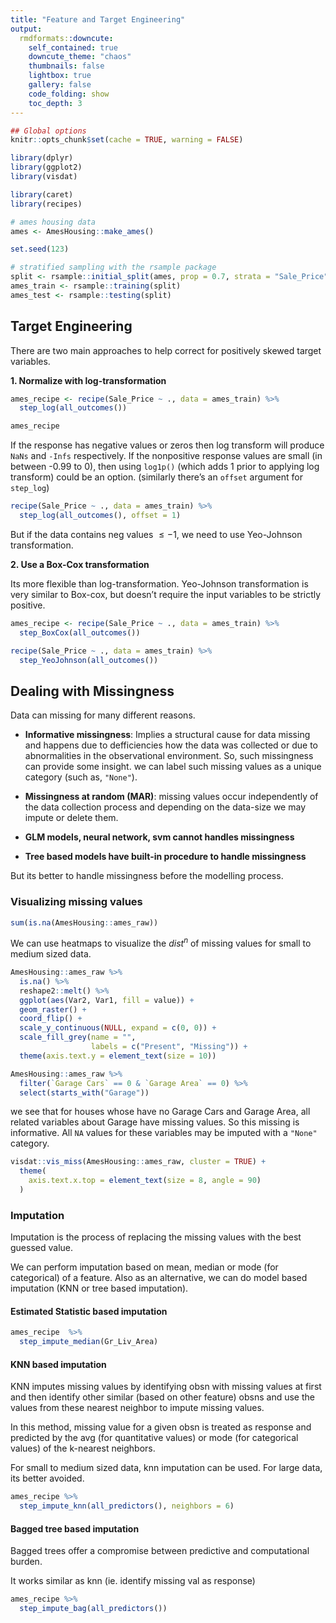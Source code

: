 ```yaml
---
title: "Feature and Target Engineering"
output:
  rmdformats::downcute:
    self_contained: true
    downcute_theme: "chaos"
    thumbnails: false
    lightbox: true
    gallery: false
    code_folding: show
    toc_depth: 3
---
```



```r
## Global options
knitr::opts_chunk$set(cache = TRUE, warning = FALSE)
```


```r

library(dplyr)
library(ggplot2)
library(visdat)

library(caret)
library(recipes)

# ames housing data
ames <- AmesHousing::make_ames()

set.seed(123)

# stratified sampling with the rsample package
split <- rsample::initial_split(ames, prop = 0.7, strata = "Sale_Price")
ames_train <- rsample::training(split)
ames_test <- rsample::testing(split)
```

## Target Engineering

There are two main approaches to help correct for positively skewed target variables.

**1. Normalize with log-transformation**

```r
ames_recipe <- recipe(Sale_Price ~ ., data = ames_train) %>% 
  step_log(all_outcomes())

ames_recipe
```

If the response has negative values or zeros then log transform will produce `NaNs` and `-Infs` respectively. If the nonpositive response values are small (in between -0.99 to 0), then using `log1p()` (which adds 1 prior to applying log transform) could be an option. (similarly there's an `offset` argument for `step_log`)

```r
recipe(Sale_Price ~ ., data = ames_train) %>% 
  step_log(all_outcomes(), offset = 1)
```

But if the data contains neg values $\le -1$, we need to use Yeo-Johnson transformation.

**2. Use a Box-Cox transformation**

Its more flexible than log-transformation. Yeo-Johnson transformation is very similar to Box-cox, but doesn't require the input variables to be strictly positive.

```r
ames_recipe <- recipe(Sale_Price ~ ., data = ames_train) %>% 
  step_BoxCox(all_outcomes())
```


```r
recipe(Sale_Price ~ ., data = ames_train) %>% 
  step_YeoJohnson(all_outcomes())
```

## Dealing with Missingness

Data can missing for many different reasons.

- **Informative missingness**: Implies a structural cause for data missing and happens due to defficiencies how the data was collected or due to abnormalities in the observational environment. So, such missingness can provide some insight. we can label such missing values as a unique category (such as, `"None"`).

- **Missingness at random (MAR)**: missing values occur independently of the data collection process and depending on the data-size we may impute or delete them.

- **GLM models, neural network, svm cannot handles missingness**
- **Tree based models have built-in procedure to handle missingness**

But its better to handle missingness before the modelling process.


### Visualizing missing values

```r
sum(is.na(AmesHousing::ames_raw))
```

We can use heatmaps to visualize the $dist^n$ of missing values for small to medium sized data.


```r
AmesHousing::ames_raw %>% 
  is.na() %>% 
  reshape2::melt() %>% 
  ggplot(aes(Var2, Var1, fill = value)) +
  geom_raster() +
  coord_flip() + 
  scale_y_continuous(NULL, expand = c(0, 0)) +
  scale_fill_grey(name = "", 
                  labels = c("Present", "Missing")) + 
  theme(axis.text.y = element_text(size = 10))
```

```r
AmesHousing::ames_raw %>% 
  filter(`Garage Cars` == 0 & `Garage Area` == 0) %>% 
  select(starts_with("Garage"))
```

we see that for houses whose have no Garage Cars and Garage Area, all related variables about Garage have missing values. So this missing is informative. All `NA` values for these variables may be imputed with a `"None"` category.


```r
visdat::vis_miss(AmesHousing::ames_raw, cluster = TRUE) + 
  theme(
    axis.text.x.top = element_text(size = 8, angle = 90)
  )
```


### Imputation

Imputation is the process of replacing the missing values with the best guessed value.

We can perform imputation based on mean, median or mode (for categorical) of a feature. Also as an alternative, we can do model based imputation (KNN or tree based imputation).

#### Estimated Statistic based imputation

```r
ames_recipe  %>% 
  step_impute_median(Gr_Liv_Area)

```

#### KNN based imputation

KNN imputes missing values by identifying obsn with missing values at first and then identify other similar (based on other feature) obsns and use the values from these nearest neighbor to impute missing values.

In this method, missing value for a given obsn is treated as response and predicted by the avg (for quantitative values) or mode (for categorical values) of the k-nearest neighbors.

For small to medium sized data, knn imputation can be used. For large data, its better avoided.


```r
ames_recipe %>% 
  step_impute_knn(all_predictors(), neighbors = 6)
```

#### Bagged tree based imputation

Bagged trees offer a compromise between predictive and computational burden.

It works similar as knn (ie. identify missing val as response)


```r
ames_recipe %>% 
  step_impute_bag(all_predictors())
```




